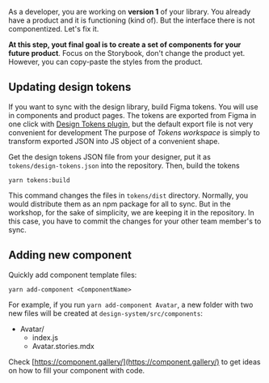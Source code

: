 



As a developer, you are working on **version 1** of your library. You
already have a product and it is functioning (kind of). But the interface
there is not componentized. Let's fix it.

**At this step, yout final goal is to create a set of components for your
future product**. Focus on the Storybook, don't change the product yet.
However, you can copy-paste the styles from the product.


## Updating design tokens

If you want to sync with the design library, build Figma tokens.
You will use in components and product pages.
The tokens are exported from Figma in one click with
[Design Tokens plugin](https://github.com/lukasoppermann/design-tokens), but the default
export file is not very convenient for development
 The purpose of _Tokens workspace_ is simply to transform exported JSON into
 JS object of a convenient shape.

Get the design tokens JSON
file from your designer, put it as `tokens/design-tokens.json` into
the repository. Then, build the tokens

```
yarn tokens:build
```

This command changes the files in `tokens/dist` directory. Normally, you would
distribute them as an npm package for all to sync. But in the workshop, for
the sake of simplicity, we are keeping it in the repository. In this case, you
have to commit the changes for your other team member's to sync.



## Adding new component

Quickly add component template files:

```
yarn add-component <ComponentName>
```

For example, if you run `yarn add-component Avatar`, a new folder with two new files will be created at `design-system/src/components`:

- Avatar/
  - index.js
  - Avatar.stories.mdx

Check [https://component.gallery/](https://component.gallery/) to get ideas on how to fill your
component with code.